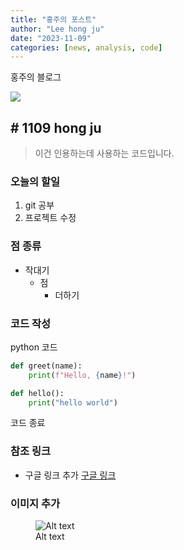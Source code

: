 ```yaml
---
title: "홍주의 포스트"
author: "Lee hong ju"
date: "2023-11-09"
categories: [news, analysis, code]
---
```


홍주의 블로그

![](hongju.gif)

# 1109 hong ju
------------------------

> 이건 인용하는데 사용하는 코드입니다.

### 오늘의 할일 
1. git 공부
2. 프로젝트 수정

### 점 종류
- 작대기
  * 점
    + 더하기
  
### 코드 작성
python 코드

```python
def greet(name):
    print(f"Hello, {name}!")
```

```python
def hello():
    print("hello world")
```

코드 종료

### 참조 링크
* 구글 링크 추가
[구글 링크](https://google.com, "구글")


### 이미지 추가
![Alt text](/path/to/img.jpg)
